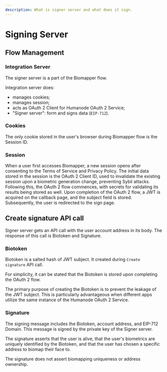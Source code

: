 ```yaml
---
description: What is signer server and what does it sign.
---
```



# Signing Server

## Flow Management

### Integration Server

The signer server is a part of the Biomapper flow.

Integration server does:

- manages cookies;
- manages session;
- acts as OAuth 2 Client for Humanode OAuth 2 Service;
- "Signer server": form and signs data (`EIP-712`).

### Cookies

The only cookie stored in the user's browser during Biomapper flow is the Session ID.

### Session

When a user first accesses Biomapper, a new session opens after consenting to the Terms of Service and Privacy Policy. The initial data stored in the session is the OAuth 2 Client ID, used to invalidate the existing session upon a biometric generation change, preventing Sybil attacks. Following this, the OAuth 2 flow commences, with secrets for validating its results being stored as well. Upon completion of the OAuth 2 flow, a JWT is acquired on the callback page, and the subject field is stored. Subsequently, the user is redirected to the sign page.

## Create signature API call

Signer server gets an API call with the user account address in its body. The response of this call is Biotoken and Signature.

### Biotoken

Biotoken is a salted hash of JWT subject. It created during `Create signature` API call.

<Callout type="info" emoji="ℹ️">
  For simplicity, it can be stated that the Biotoken is stored upon completing
  the OAuth 2 flow.
</Callout>

The primary purpose of creating the Biotoken is to prevent the leakage of the JWT subject. This is particularly advantageous when different apps utilize the same instance of the Humanode OAuth 2 Service.

### Signature

The signing message includes the Biotoken, account address, and EIP-712 Domain. This message is signed by the private key of the Signer server.

The signature asserts that the user is alive, that the user's biometrics are uniquely identified by the Biotoken, and that the user has chosen a specific address to biomap their face to.

The signature does not assert biomapping uniqueness or address ownership.
